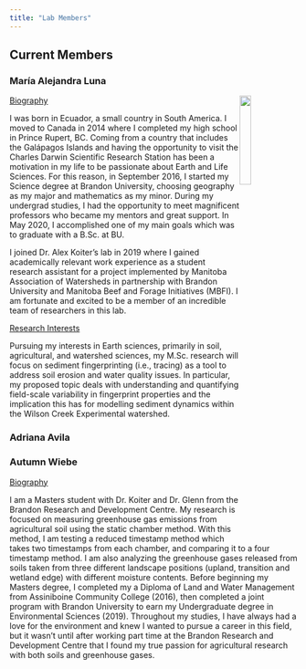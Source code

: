 ```yaml
---
title: "Lab Members"
---
```


## Current Members

### María Alejandra Luna

<img src = "images/Photo ML.jpg" style = "float:right; max-width: 50%; height:auto;" width = "20%">

<u>Biography</u>

I was born in Ecuador, a small country in South America. I moved to Canada in 2014 where I completed my high school in Prince Rupert, BC. Coming from a country that includes the Galápagos Islands and having the opportunity to visit the Charles Darwin Scientific Research Station has been a motivation in my life to be passionate about Earth and Life Sciences. For this reason, in September 2016, I started my Science degree at Brandon University, choosing geography as my major and mathematics as my minor. During my undergrad studies, I had the opportunity to meet magnificent professors who became my mentors and great support. In May 2020, I accomplished one of my main goals which was to graduate with a B.Sc. at BU.

I joined Dr. Alex Koiter’s lab in 2019 where I gained academically relevant work experience as a student research assistant for a project implemented by Manitoba Association of Watersheds in partnership with Brandon University and Manitoba Beef and Forage Initiatives (MBFI). I am fortunate and excited to be a member of an incredible team of researchers in this lab.  

<u>Research Interests</u>

Pursuing my interests in Earth sciences, primarily in soil, agricultural, and watershed sciences, my M.Sc. research will focus on sediment fingerprinting (i.e., tracing) as a tool to address soil erosion and water quality issues. In particular, my proposed topic deals with understanding and quantifying field-scale variability in fingerprint properties and the implication this has for modelling sediment dynamics within the Wilson Creek Experimental watershed.


### Adriana Avila

### Autumn Wiebe
<u>Biography</u>

I am a Masters student with Dr. Koiter and Dr. Glenn from the Brandon Research and Development Centre. My research is focused on measuring greenhouse gas emissions from agricultural soil using the static chamber method. With this method, I am testing a reduced timestamp method which takes two timestamps from each chamber, and comparing it to a four timestamp method. I am also analyzing the greenhouse gases released from soils taken from three different landscape positions (upland, transition and wetland edge) with different moisture contents. 
Before beginning my Masters degree, I completed my a Diploma of Land and Water Management from Assiniboine Community College (2016), then completed a joint program with Brandon University to earn my Undergraduate degree in Environmental Sciences (2019). Throughout my studies, I have always had a love for the environment and knew I wanted to pursue a career in this field, but it wasn’t until after working part time at the Brandon Research and Development Centre that I found my true passion for agricultural research with both soils and greenhouse gases.


